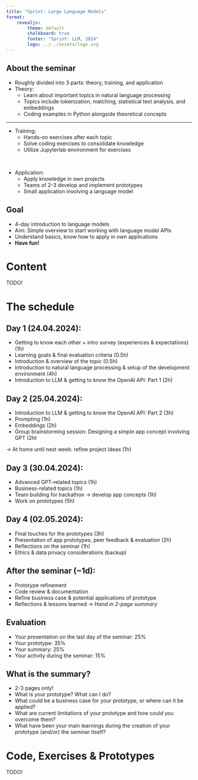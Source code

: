 ```yaml
---
title: "Sprint: Large Language Models"
format: 
    revealjs:
        theme: default
        chalkboard: true
        footer: "Sprint: LLM, 2024"
        logo: ../../assets/logo.svg
---
```


## About the seminar
- Roughly divided into 3 parts: theory, training, and application
- Theory:
  - Learn about important topics in natural language processing
  - Topics include tokenization, matching, statistical text analysis, and embeddings
  - Coding examples in Python alongside theoretical concepts

---

- Training:
  - Hands-on exercises after each topic
  - Solve coding exercises to consolidate knowledge
  - Utilize Jupyterlab environment for exercises

&nbsp;

- Application:
  - Apply knowledge in own projects
  - Teams of 2-3 develop and implement prototypes
  - Small application involving a language model


## Goal
- 4-day introduction to language models
- Aim: Simple overview to start working with language model APIs
- Understand basics, know how to apply in own applications
- **Have fun!**


# Content 
TODO!

# The schedule

## Day 1 (24.04.2024):
- Getting to know each other + intro survey (experiences & expectations) (1h)
- Learning goals & final evaluation criteria (0.5h)
- Introduction & overview of the topic (0.5h)
- Introduction to natural language processing & setup of the development environment (4h)
- Introduction to LLM & getting to know the OpenAI API: Part 1 (2h)

## Day 2 (25.04.2024):
- Introduction to LLM & getting to know the OpenAI API: Part 2 (3h)
- Prompting (1h)
- Embeddings (2h)
- Group brainstorming session: Designing a simple app concept involving GPT (2h)
  
→ At home until next week: refine project ideas (1h)

## Day 3 (30.04.2024):
- Advanced GPT-related topics (1h)
- Business-related topics (1h)
- Team building for hackathon → develop app concepts (1h)
- Work on prototypes (5h)

## Day 4 (02.05.2024):
- Final touches for the prototypes (3h)
- Presentation of app prototypes, peer feedback & evaluation (2h)
- Reflections on the seminar (1h)
- Ethics & data privacy considerations (backup)

## After the seminar (~1d):
- Prototype refinement
- Code review & documentation
- Refine business case & potential applications of prototype
- Reflections & lessons learned
→ *Hand in 2-page summary*


## Evaluation
- Your presentation on the last day of the seminar: 25%
- Your prototype: 35%
- Your summary: 25%
- Your activity during the seminar: 15%

## What is the summary? 
- 2-3 pages only!
- What is your prototype? What can I do? 
- What could be a business case for your prototype, or where can it be applied?
- What are current limitations of your prototype and how could you overcome them?
- What have been your main learnings during the creation of your prototype (and/or) the seminar itself?


# Code, Exercises & Prototypes
TODO!
